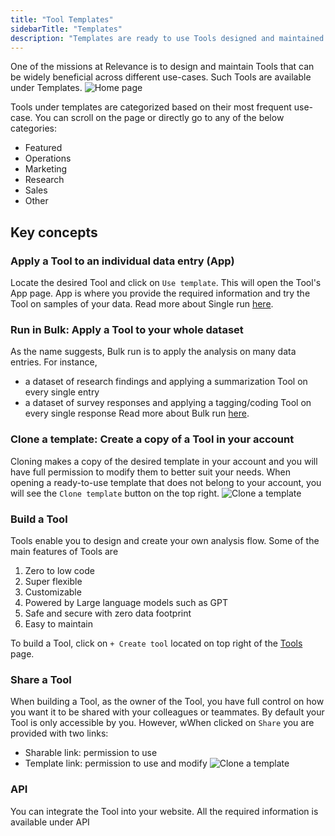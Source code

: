 ```yaml
---
title: "Tool Templates"
sidebarTitle: "Templates"
description: "Templates are ready to use Tools designed and maintained by Relevance"
---
```


One of the missions at Relevance is to design and maintain Tools that can be widely beneficial
across different use-cases. Such Tools are available under Templates.
![Home page](/images/templates/templates-page.png)

Tools under templates are categorized based on their most frequent use-case. You can scroll on the page
or directly go to any of the below categories:

- Featured
- Operations
- Marketing
- Research
- Sales
- Other

## Key concepts

### Apply a Tool to an individual data entry (App)

Locate the desired Tool and click on `Use template`. This will open the Tool's App page.
App is where you provide the required information and try the Tool on samples of your data.
Read more about Single run [here](/templates/single-run).

### Run in Bulk: Apply a Tool to your whole dataset

As the name suggests, Bulk run is to apply the analysis on many data entries. For instance,

- a dataset of research findings and applying a summarization Tool on every single entry
- a dataset of survey responses and applying a tagging/coding Tool on every single response
  Read more about Bulk run [here](/templates/bulk-run).

### Clone a template: Create a copy of a Tool in your account

Cloning makes a copy of the desired template in your account and you will have full permission to modify them
to better suit your needs.
When opening a ready-to-use template that does not belong to your account, you will see the
`Clone template` button on the top right.
![Clone a template](/images/general/clone-template1.png)

### Build a Tool

Tools enable you to design and create your own analysis flow. Some of the main features of Tools are

1. Zero to low code
2. Super flexible
3. Customizable
4. Powered by Large language models such as GPT
5. Safe and secure with zero data footprint
6. Easy to maintain

To build a Tool, click on `+ Create tool` located on top right of the [Tools](/get-started/key-concepts/tools) page.

### Share a Tool

When building a Tool, as the owner of the Tool, you have full control on how you want it to be shared with
your colleagues or teammates.
By default your Tool is only accessible by you. However, wWhen clicked on `Share` you are provided with two
links:

- Sharable link: permission to use
- Template link: permission to use and modify
  ![Clone a template](/images/general/share.png)

### API

You can integrate the Tool into your website. All the required information is available under API
